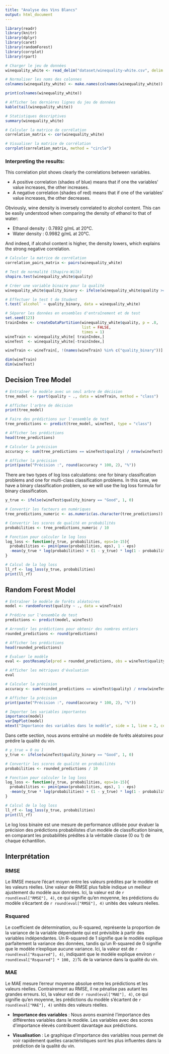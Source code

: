 ```yaml
---
title: "Analyse des Vins Blancs"
output: html_document
---
```


```r
library(readr)
library(knitr)
library(dplyr)
library(caret)
library(randomForest)
library(corrplot)
library(rpart)
```

```r
# Charger le jeu de données
winequality_white <- read_delim("dataset/winequality-white.csv", delim = ";", escape_double = FALSE, trim_ws = TRUE, show_col_types = FALSE)

# Normaliser les noms des colonnes
colnames(winequality_white) <- make.names(colnames(winequality_white))

print(colnames(winequality_white))

# Afficher les dernières lignes du jeu de données
kable(tail(winequality_white))

# Statistiques descriptives
summary(winequality_white)

# Calculer la matrice de corrélation
correlation_matrix <- cor(winequality_white)

# Visualiser la matrice de corrélation
corrplot(correlation_matrix, method = "circle")
```

### Interpreting the results:

This correlation plot shows clearly the correlations between variables.

- A positive correlation (shades of blue) means that if one the variables' value increases, the other increases.
- A negative correlation (shades of red) means that if one of the variables' value increases, the other decreases.

Obviously, wine density is inversely correlated to alcohol content. This can be easily understood when comparing the density of ethanol to that of water:

- Ethanol density : 0.7892 g/mL at 20°C.
- Water density : 0.9982 g/mL at 20°C.

And indeed, if alcohol content is higher, the density lowers, which explains the strong negative correlation.

```r
# Calculer la matrice de corrélation
correlation_pairs_matrix <- pairs(winequality_white)

# Test de normalité (Shapiro-Wilk)
shapiro.test(winequality_white$quality)

# Créer une variable binaire pour la qualité
winequality_white$quality_binary <- ifelse(winequality_white$quality >= 6, "Good", "Bad")

# Effectuer le test t de Student
t.test(`alcohol` ~ quality_binary, data = winequality_white)
```

```r
# Séparer les données en ensembles d'entraînement et de test
set.seed(123)
trainIndex <- createDataPartition(winequality_white$quality, p = .8,
                                  list = FALSE,
                                  times = 1)
wineTrain <- winequality_white[ trainIndex,]
wineTest  <- winequality_white[-trainIndex,]

wineTrain <- wineTrain[, !(names(wineTrain) %in% c("quality_binary"))]

dim(wineTrain)
dim(wineTest)
```

## Decision Tree Model
```r
# Entraîner le modèle avec un seul arbre de décision
tree_model <- rpart(quality ~ ., data = wineTrain, method = "class")

# Afficher l'arbre de décision
print(tree_model)

# Faire des prédictions sur l'ensemble de test
tree_predictions <- predict(tree_model, wineTest, type = "class")

# Afficher les prédictions
head(tree_predictions)

# Calculer la précision
accuracy <- sum(tree_predictions == wineTest$quality) / nrow(wineTest)

# Afficher la précision
print(paste("Précision :", round(accuracy * 100, 2), "%"))
```

There are two types of log loss calculations: one for binary classification problems and one for multi-class classification problems. In this case, we have a binary classification problem, so we will use the log loss formula for binary classification.
```r
y_true <- ifelse(wineTest$quality_binary == "Good", 1, 0)

# Convertir les facteurs en numériques
tree_predictions_numeric <- as.numeric(as.character(tree_predictions))

# Convertir les scores de qualité en probabilités
probabilities <- tree_predictions_numeric / 10

# Fonction pour calculer le log loss
log_loss <- function(y_true, probabilities, eps=1e-15){
  probabilities <- pmin(pmax(probabilities, eps), 1 - eps)
  -mean(y_true * log(probabilities) + (1 - y_true) * log(1 - probabilities))
}

# Calcul de la log loss
ll_rf <- log_loss(y_true, probabilities)
print(ll_rf)
```

## Random Forest Model
```r
# Entraîner le modèle de forêts aléatoires
model <- randomForest(quality ~ ., data = wineTrain)

# Prédire sur l'ensemble de test
predictions <- predict(model, wineTest)

# Arrondir les prédictions pour obtenir des nombres entiers
rounded_predictions <- round(predictions)

# Afficher les prédictions
head(rounded_predictions)

# Évaluer le modèle
eval <- postResample(pred = rounded_predictions, obs = wineTest$quality)

# Afficher les métriques d'évaluation
eval
```


```r
# Calculer la précision
accuracy <- sum(rounded_predictions == wineTest$quality) / nrow(wineTest)

# Afficher la précision
print(paste("Précision :", round(accuracy * 100, 2), "%"))

# Importer les variables importantes
importance(model)
varImpPlot(model)
mtext("Importance des variables dans le modèle", side = 1, line = 2, cex = 1.2)
```

Dans cette section, nous avons entraîné un modèle de forêts aléatoires pour prédire la qualité du vin.

```r
# y_true = 0 ou 1
y_true <- ifelse(wineTest$quality_binary == "Good", 1, 0)

# Convertir les scores de qualité en probabilités
probabilities <- rounded_predictions / 10

# Fonction pour calculer le log loss
log_loss <- function(y_true, probabilities, eps=1e-15){
  probabilities <- pmin(pmax(probabilities, eps), 1 - eps)
  -mean(y_true * log(probabilities) + (1 - y_true) * log(1 - probabilities))
}

# Calcul de la log loss
ll_rf <- log_loss(y_true, probabilities)
print(ll_rf)
```

Le log loss binaire est une mesure de performance utilisée pour évaluer la précision des prédictions probabilistes d'un modèle de classification binaire, en comparant les probabilités prédites à la véritable classe (0 ou 1) de chaque échantillon.

## Interprétation

### RMSE
Le RMSE mesure l'écart moyen entre les valeurs prédites par le modèle et les valeurs réelles. Une valeur de RMSE plus faible indique un meilleur ajustement du modèle aux données. Ici, la valeur est de `r round(eval["RMSE"], 4)`, ce qui signifie qu'en moyenne, les prédictions du modèle s'écartent de `r round(eval["RMSE"], 4)` unités des valeurs réelles.

### Rsquared
Le coefficient de détermination, ou R-squared, représente la proportion de la variance de la variable dépendante qui est prévisible à partir des variables indépendantes. Un R-squared de 1 signifie que le modèle explique parfaitement la variance des données, tandis qu'un R-squared de 0 signifie que le modèle n'explique aucune variance. Ici, la valeur est de `r round(eval["Rsquared"], 4)`, indiquant que le modèle explique environ `r round(eval["Rsquared"] * 100, 2)`% de la variance dans la qualité du vin.

### MAE
Le MAE mesure l'erreur moyenne absolue entre les prédictions et les valeurs réelles. Contrairement au RMSE, il ne pénalise pas autant les grandes erreurs. Ici, la valeur est de `r round(eval["MAE"], 4)`, ce qui signifie qu'en moyenne, les prédictions du modèle s'écartent de `r round(eval["MAE"], 4)` unités des valeurs réelles.

- **Importance des variables** : Nous avons examiné l'importance des différentes variables dans le modèle. Les variables avec des scores d'importance élevés contribuent davantage aux prédictions.

- **Visualisation** : Le graphique d'importance des variables nous permet de voir rapidement quelles caractéristiques sont les plus influentes dans la prédiction de la qualité du vin.





